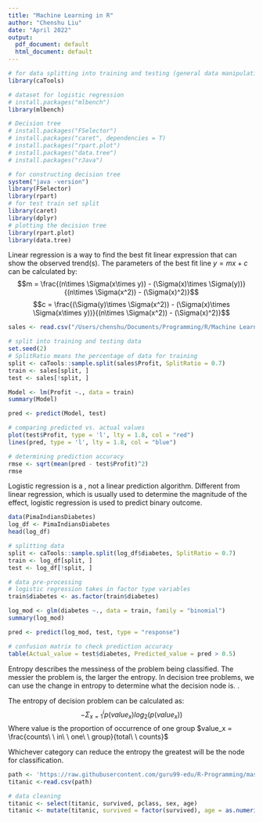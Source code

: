 ```yaml
---
title: "Machine Learning in R"
author: "Chenshu Liu"
date: "April 2022"
output:
  pdf_document: default
  html_document: default
---
```


\section{Packages, message = F}
```r
# for data splitting into training and testing (general data manipulation)
library(caTools)

# dataset for logistic regression
# install.packages("mlbench")
library(mlbench)

# Decision tree
# install.packages("FSelector")
# install.packages("caret", dependencies = T)
# install.packages("rpart.plot")
# install.packages("data.tree")
# install.packages("rJava")

# for constructing decision tree
system("java -version")
library(FSelector)
library(rpart)
# for test train set split
library(caret)
library(dplyr)
# plotting the decision tree
library(rpart.plot)
library(data.tree)
```

\section{Linear Regression}
Linear regression is a way to find the best fit linear expression that can show the observed trend(s). The parameters of the best fit line $y = mx + c$ can be calculated by:
$$m = \frac{(n\times \Sigma(x\times y)) - (\Sigma(x)\times \Sigma(y))}{(n\times \Sigma(x^2)) - (\Sigma(x)^2)}$$
$$c = \frac{(\Sigma(y)\times \Sigma(x^2)) - (\Sigma(x)\times \Sigma(x\times y))}{(n\times \Sigma(x^2)) - (\Sigma(x)^2)}$$

\subsection{Data}
```r
sales <- read.csv("/Users/chenshu/Documents/Programming/R/Machine Learning in R/datasets/revenue.csv")

# split into training and testing data
set.seed(2)
# SplitRatio means the percentage of data for training
split <- caTools::sample.split(sales$Profit, SplitRatio = 0.7)
train <- sales[split, ]
test <- sales[!split, ]
```

\subsection{Modeling}
```r
Model <- lm(Profit ~., data = train)
summary(Model)
```

\subsection{Predict}
```r
pred <- predict(Model, test)

# comparing predicted vs. actual values
plot(test$Profit, type = 'l', lty = 1.8, col = "red")
lines(pred, type = 'l', lty = 1.8, col = "blue")

# determining prediction accuracy
rmse <- sqrt(mean(pred - test$Profit)^2)
rmse
```

\section{Logistic Regression}
Logistic regression is a \textbf{classification algorithm}, not a linear prediction algorithm. Different from linear regression, which is usually used to determine the magnitude of the effect, logistic regression is used to predict binary outcome.
\subsection{Data}
```r
data(PimaIndiansDiabetes)
log_df <- PimaIndiansDiabetes
head(log_df)

# splitting data
split <- caTools::sample.split(log_df$diabetes, SplitRatio = 0.7)
train <- log_df[split, ]
test <- log_df[!split, ]

# data pre-processing
# logistic regression takes in factor type variables
train$diabetes <- as.factor(train$diabetes)
```

\subsection{Modeling}
```r
log_mod <- glm(diabetes ~., data = train, family = "binomial")
summary(log_mod)
```

\subsection{Prediction}
```r
pred <- predict(log_mod, test, type = "response")

# confusion matrix to check prediction accuracy
table(Actual_value = test$diabetes, Predicted_value = pred > 0.5)
```

\section{Decision Tree}
\begin{enumerate}
  \item Decision tree is a tree shape algorithm that is used to determine a course of actions, with each branch on the tree representing a possible decision
  \item Decision tree can be used to solve classification problems
  \item Decision tree can also be used to solve continuous predictions such as regression
\end{enumerate}
Entropy describes the messiness of the problem being classified. The messier the problem is, the larger the entropy. In decision tree problems, we can use the change in entropy to determine what the decision node is. \textbf{The optimum decision node is where the information gain is the largest (i.e. reduces the most entropy)}.

The entropy of decision problem can be calculated as:
$$-\Sigma_{x=1}^{i}p(value_x)log_2(p(value_x))$$
Where value is the proportion of occurrence of one group $value_x = \frac{counts\ \ in\ \ one\ \ group}{total\ \ counts}$

Whichever category can reduce the entropy the greatest will be the node for classification.

\subsection{Data}
```r
path <- 'https://raw.githubusercontent.com/guru99-edu/R-Programming/master/titanic_data.csv'
titanic <-read.csv(path)

# data cleaning
titanic <- select(titanic, survived, pclass, sex, age)
titanic <- mutate(titanic, survived = factor(survived), age = as.numeric(age))
```

\subsection{Modeling}
```r

```

\subsection{Prediction}

